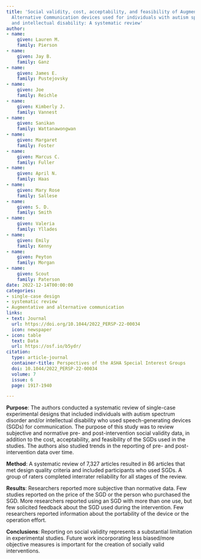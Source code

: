 ```yaml
---
title: 'Social validity, cost, acceptability, and feasibility of Augmentative and
  Alternative Communication devices used for individuals with autism spectrum disorder
  and intellectual disability: A systematic review'
author:
- name:
    given: Lauren M.
    family: Pierson
- name:
    given: Jay B.
    family: Ganz
- name:
    given: James E.
    family: Pustejovsky
- name:
    given: Joe
    family: Reichle
- name:
    given: Kimberly J.
    family: Vannest
- name:
    given: Sanikan
    family: Wattanawongwan
- name:
    given: Margaret
    family: Foster
- name:
    given: Marcus C.
    family: Fuller
- name:
    given: April N.
    family: Haas
- name:
    given: Mary Rose
    family: Sallese
- name:
    given: S. D.
    family: Smith
- name:
    given: Valeria
    family: Yllades
- name:
    given: Emily
    family: Kenny
- name:
    given: Peyton
    family: Morgan
- name:
    given: Scout
    family: Paterson
date: 2022-12-14T00:00:00
categories:
- single-case design
- systematic review
- Augmentative and alternative communication
links:
- text: Journal
  url: https://doi.org/10.1044/2022_PERSP-22-00034
  icon: newspaper
- icon: table
  text: Data
  url: https://osf.io/b5ydr/
citation:
  type: article-journal
  container-title: Perspectives of the ASHA Special Interest Groups
  doi: 10.1044/2022_PERSP-22-00034
  volume: 7
  issue: 6
  page: 1917-1940

---
```


__Purpose__: The authors conducted a systematic review of single-case experimental designs that included individuals with autism spectrum disorder and/or intellectual disability who used speech-generating devices (SGDs) for communication. The purpose of this study was to review subjective and normative pre- and post-intervention social validity data, in addition to the cost, acceptability, and feasibility of the SGDs used in the studies. The authors also studied trends in the reporting of pre- and post-intervention data over time.

__Method__: A systematic review of 7,327 articles resulted in 86 articles that met design quality criteria and included participants who used SGDs. A group of raters completed interrater reliability for all stages of the review.

__Results__: Researchers reported more subjective than normative data. Few studies reported on the price of the SGD or the person who purchased the SGD. More researchers reported using an SGD with more than one use, but few solicited feedback about the SGD used during the intervention. Few researchers reported information about the portability of the device or the operation effort.

__Conclusions__: Reporting on social validity represents a substantial limitation in experimental studies. Future work incorporating less biased/more objective measures is important for the creation of socially valid interventions.

